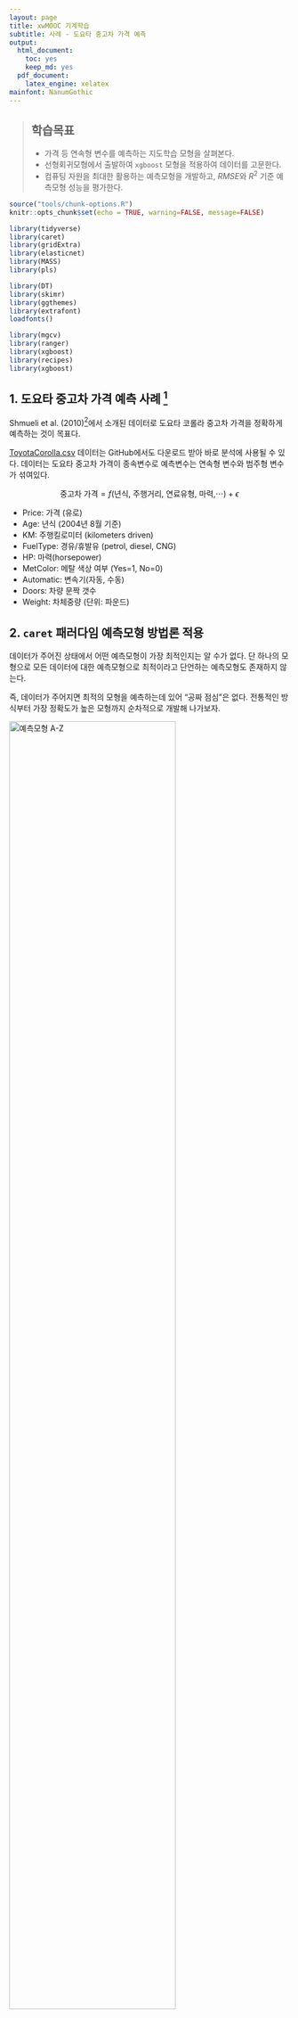 ```yaml
---
layout: page
title: xwMOOC 기계학습
subtitle: 사례 - 도요타 중고차 가격 예측
output:
  html_document: 
    toc: yes
    keep_md: yes
  pdf_document:
    latex_engine: xelatex
mainfont: NanumGothic
---
```

 
> ## 학습목표 {.objectives}
>
> * 가격 등 연속형 변수를 예측하는 지도학습 모형을 살펴본다.
> * 선형회귀모형에서 출발하여 `xgboost` 모형을 적용하여 데이터를 고문한다.
> * 컴퓨팅 자원을 최대한 활용하는 예측모형을 개발하고, $RMSE$와 $R^2$ 기준 예측모형 성능을 평가한다.


``` r
source("tools/chunk-options.R")
knitr::opts_chunk$set(echo = TRUE, warning=FALSE, message=FALSE)

library(tidyverse)
library(caret)
library(gridExtra)
library(elasticnet)
library(MASS)
library(pls)

library(DT)
library(skimr)
library(ggthemes)
library(extrafont)
loadfonts()

library(mgcv)
library(ranger)
library(xgboost)
library(recipes)
library(xgboost)
```

## 1. 도요타 중고차 가격 예측 사례 [^toyota-data] {#toyota-data}

[^toyota-data]: [TOYOTA COROLLA 데이터 설명 및 R 코드](http://hedibert.org/wp-content/uploads/2014/03/toyotacorolla-R.txt)

Shmueli et al. (2010)[^toyota]에서 소개된 데이터로 도요타 코롤라 중고차 가격을 정확하게 예측하는 것이 목표다.

[^toyota]: [Shmueli, G., Patel, N.R., and Bruce, P.C.: Data Mining for Business Intelligence. Second edition. Hoboken, NJ: John Wiley & Sons, Inc., 2010](http://as.wiley.com/WileyCDA/WileyTitle/productCd-EHEP002378.html)

[ToyotaCorolla.csv](https://raw.githubusercontent.com/datailluminations/PredictingToyotaPricesBlog/master/ToyotaCorolla.csv) 
데이터는 GitHub에서도 다운로드 받아 바로 분석에 사용될 수 있다. 데이터는 도요타 중고차 가격이 종속변수로 예측변수는 연속형 변수와 범주형 변수가 섞여있다.

$$\text{중고차 가격} = f(\text{년식, 주행거리, 연료유형, 마력,} \cdots) + \epsilon$$

- Price: 가격 (유로)
- Age: 년식 (2004년 8월 기준)
- KM: 주행킬로미터 (kilometers driven)
- FuelType: 경유/휴발유 (petrol, diesel, CNG)
- HP: 마력(horsepower)
- MetColor: 메탈 색상 여부 (Yes=1, No=0)
- Automatic: 변속기(자동, 수동)
- Doors: 차량 문짝 갯수 
- Weight: 차체중량 (단위: 파운드)


## 2. `caret` 패러다임 예측모형 방법론 적용 {#caret-paradigm}

데이터가 주어진 상태에서 어떤 예측모형이 가장 최적인지는 알 수가 없다.
단 하나의 모형으로 모든 데이터에 대한 예측모형으로 최적이라고 단언하는 예측모형도 존재하지 않는다.

즉, 데이터가 주어지면 최적의 모형을 예측하는데 있어 "공짜 점심"은 없다.
전통적인 방식부터 가장 정확도가 높은 모형까지 순차적으로 개발해 나가보자.

<img src="fig/ml-predictive-model.png" alt="예측모형 A-Z" width="77%">

1. 가장 단순한 모형을 데이터에 한번 적합시키고, 예측모형 개발자의 경험과 지식을 사용하여 가장 예측을 잘하는 모형을 추출해낸다.
1. 다양한 예측모형을 모형개발자가 설정하고, R이 자동으로 특정 조건 예를 들어, $R^2$, $RMSE$, $정확도$, $민감도$, $ROC$ 등을 최적화하는 모형을 교차타당도, 훈련/검증 데이터 기준, 붓스트랩 등의 방식으로 찾아낸다.
1. 컴퓨터와 R을 사용한 예측모형개발의 경우, 시간과 자원이 많이 소요되기 때문에 가장 병렬 컴퓨팅 개념을 확장하여 작업의 효율성과 더불어 더욱 크고 복잡한 문제에 대한 예측모형을 제시한다.


### 2.1. 데이터 준비 {#prepare-toyota-data}

`readr` 팩키지를 사용하면 `read_csv` 함수에 인자로 웹URL을 넣으면 내부적으로 인터넷 데이터처리 핸들러가 있어 자동으로 불러올 수 있게 된다. `tuc.df` 데이터프레임으로 작명(Toyota Used Car)하여 데이터를 불러오고, 
`caret` 팩키지 `createDataPartition` 함수로 7:3으로 훈련데이터와 검증데이터로 쪼갠다.

```r
# library(tidyverse)
# library(caret)

# 01. 데이터 가져오기-----------------------------
# 1.1. 데이터 불러오기

tuc.df <- read_csv("https://raw.githubusercontent.com/datailluminations/PredictingToyotaPricesBlog/master/ToyotaCorolla.csv")
dim(tuc.df)

# 1.2. 훈련데이터, 검증데이터
in_train <- createDataPartition(tuc.df$Price, p = .7, list = FALSE)

tuc.train.df <- tuc.df[in_train, ]
tuc.test.df <- tuc.df[-in_train, ]
```

### 2.2. 데이터 정제 {#clean-toyota-data}

도요타 중고차 데이터가 이미 전처리되어 정제되어 있기 때문에 데이터 정제 및 전처리 과정은 생략한다.

```r
# 02. 데이터 정제 및 전처리 ---------------------
# 생략
```

## 3. 예측모형 개발 {#predictive-model-toyota-data}

전통적인 수작업 예측모형개발 과정을 살펴보고 컴퓨팅 자원과 지식을 활용한 예측모형개발 과정을 순차적으로 살펴본다.

### 3.1. 전통 수작업 예측모형 개발 {#predictive-model-in-old-way}

훈련데이터와 검증데이터로 우선 나누고 나서, 각 모형에 훈련데이터를 넣고, 적합시킨 예측모형에 검증데이터를 넣어 예측을 순서대로 진행해 나간다. 선형회귀모형, 강건 선형회귀모형, PLS(Partial Least Square, 부분최소자승법), 능선회귀모형을 예측모형으로 사용하고, 검증데이터를 넣어 성능을 예측한다.

```r
# 03. 예측 모형 개발 ----------------------------
# Y변수와 X변수 구분 ----------------------------

# 훈련 데이터
tuc.train.Y <- tuc.train.df$Price
tuc.train.X <- tuc.train.df %>% dplyr::select(-Price)

# 검증 데이터
tuc.test.Y <- tuc.test.df$Price
tuc.test.X <- tuc.test.df %>% dplyr::select(-Price)

# 예측모형 적합------------------------------

# 3.1. 선형회귀모형
tuc.lm.m <- lm(Price ~ ., data = tuc.train.df)
tuc.lm.pred <- predict(tuc.lm.m, tuc.test.X) 

tuc.lm.values <- data.frame(obs = tuc.test.Y, pred = tuc.lm.pred) 
defaultSummary(tuc.lm.values)

# 3.2. 강건 선형회귀모형
# library(MASS)
tuc.rlm.m <- rlm(Price ~ ., data = tuc.train.df)
tuc.rlm.pred <- predict(tuc.rlm.m, tuc.test.X) 

tuc.rlm.values <- data.frame(obs = tuc.test.Y, pred = tuc.rlm.pred) 
defaultSummary(tuc.rlm.values)

# 3.3. PLS (Partial Least Square)
# library(pls)
tuc.plsr.m <- plsr(Price ~ ., data = tuc.train.df)
tuc.plsr.pred <- predict(tuc.plsr.m, tuc.test.X, ncomp = 1:2) 

# 3.4. 능선 회귀모형(Ridge Regression)
# library(elasticnet)
tuc.ridge.m <- enet(x = as.matrix(tuc.train.X[,-3]), y = tuc.train.Y, lambda = 0.001)

tuc.ridge.pred <- predict(tuc.ridge.m, newx = as.matrix(tuc.test.X[,-3]), 
                          s = 1, mode = "fraction", type = "fit")

tuc.ridge.coef <- predict(tuc.ridge.m, newx = as.matrix(tuc.test.X[,-3]),  
                    s = .1, mode = "fraction", type = "coefficients")

tuc.ridge.coef$coefficients
```

검증데이터의 종속변수와 예측모형에서 나온 종속변수 예측값과 산점도를 그려본다.
모형에서 예측된 값을 잔차와 함께 산점도로 도식화한다.

```r
# 모형 시각화 -----------------------------------------------------
# 1. 선형회귀모형

p.fit <- xyplot(tuc.test.Y ~ predict(tuc.lm.m),
       type = c("p", "g"), xlab = "Predicted", ylab = "Observed")
p.resid <- xyplot(resid(tuc.lm.m) ~ predict(tuc.lm.m), add=TRUE,
       type = c("p", "g"), 
       xlab = "Predicted", ylab = "Residuals")
grid.arrange(p.fit, p.resid, ncol=2)
```

### 3.2. 컴퓨팅을 활용한 예측모형 개발  {#predictive-model-in-automatic-way}

교차타당도(cross-validation) 방법(10개 집단)을 사용해서 선형회귀모형, 강건 선형회귀모형, PLS(Partial Least Square, 부분최소자승법), 능선회귀모형, 라소 회귀방법을 적용하여 가장 최적의 모형을 선정한다.

```r
# 컴퓨팅을 활용한 예측모형 ------------------------------------------

# 0. 교차타당도 제어조건 설정
ctrl <- trainControl(method = "cv", number = 10)

# 1. 선형회귀모형
tuc.lm.tune <- train(Price ~ ., data = tuc.train.df, 
                      method = "lm", 
                      trControl = ctrl)
tuc.lm.tune

# 2. 강건 선형회귀모형
tuc.rlm.tune <- train(Price ~ ., data = tuc.train.df, 
                      method = "rlm", 
                      trControl = ctrl)
tuc.rlm.tune

# 3. 부분최소자승모형
tuc.plsr.tune <- train(Price ~ ., data = tuc.train.df, 
                       method = "pls",
                       preProc = c("center", "scale"),
                       tuneLength = 20, 
                       trControl = ctrl)
tuc.plsr.tune

# 4. 능선회귀모형
ridgeGrid <- data.frame(.lambda = seq(0, .1, length = 15))
tuc.ridge.tune <- train(tuc.train.X[,-3], tuc.train.Y, 
                        method = "ridge", 
                        tuneGrid = ridgeGrid, 
                        trControl = ctrl)
tuc.ridge.tune

# 5. 라소 회귀모형
enetGrid <- expand.grid(.lambda = c(0, 0.01, .1), 
                        .fraction = seq(.05, 1, length = 20))
tuc.lasso.tune <- train(tuc.train.X[,-3], tuc.train.Y,  
                        method = "enet", 
                        tuneGrid = enetGrid, 
                        trControl = ctrl)
tuc.lasso.tune
```

5개 모형을 $RMSE$와 $R^2$ 기준으로 가장 성능이 좋은 모형을 선정한다.

```r
tuc.comp <- resamples(list( 
  LM =tuc.lm.tune,
  RLM = tuc.rlm.tune,
  PLS = tuc.plsr.tune,
  Lasso = tuc.lasso.tune, Ridge = tuc.ridge.tune))

bwplot(tuc.comp,  layout = c(2, 1),scales = list(relation = "free"),
       xlim = list(c(0, 2500), c(0.5, 1)))
```

## 4. 예측모형 실무 {#practical-predictive-model-toyota-data}

예측모형을 실무적으로 개발할 경우 모형데이터가 준비되면 이를 모형공식과 설계행렬(design matrix)로 나누어 준비한다.
모형공식과 설계행렬을 구분할 경우 예측모형이 갈수록 복잡해지고 정교해짐에 따라 관련 실수를 사전에 바로잡을 수 있는 장점이 있다.
모형공식과 설계행렬이 준비되면 `lm`, `glm`, `ranger`, `xgboost` 등 다양한 예측모형을 적합시킨다.

도요타 중고차 가격예측같은 지도학습 예측모형 개발은 **RMSE(제곱근평균제곱오차, root mean square error)**가 최소화되는 모형을 선정한다.
물론 $R^2$ 결정계수도 활용하기도 한다. 

<img src="fig/practical_predictive_model.png" alt="예측모형 실무" width="77%" />

- mgcv: `gam` 일반화 가법모형(Generalized Additive Model)
- ranger: `Random Forest` 모형 
- xgboost: `xgboost` 모형
- recipes: 모형설계행렬 구축 

### 4.1. 데이터 전처리 {#preprocessing}

도요타 중고차 데이터를 불러와서 연속형과 범주형으로 나누고 범주형 데이터는 요인으로 정의하고 각 요인 내부 수준을 설정한다.

``` r
# 0. 환경설정 -------------------------
# library(mgcv)
# library(ranger)
# library(xgboost)
# library(recipes)
# library(ranger)

# 1. 데이터 가져오기 -------------------------
tuc_dat <- read_csv("https://raw.githubusercontent.com/datailluminations/PredictingToyotaPricesBlog/master/ToyotaCorolla.csv")

# 2. 데이터 전처리 -------------------------
tuc_df <- tuc_dat %>% mutate(MetColor = factor(MetColor, levels=c(0, 1), labels=c("No Metallic", "Metallic")),
                  FuelType = factor(FuelType, levels=c("CNG", "Diesel", "Petrol")),
                  Automatic = factor(Automatic, levels=c(0, 1), labels=c("Manual", "Automatic")))

datatable(tuc_df) %>% 
    formatRound(c(1,3,8,10), digits=0)
```

### 4.2. 모형 공식 및 선형 회귀 모형 적합 {#linear-regression}

데이터가 준비되면 모형공식에 따라 예측변수와 설명변수를 공식으로 지정하고 기본 선형예측 모형을 적합해본다.

``` r
# 3. 예측 회귀 모형 -------------------------
## 3.0. 회귀 모형 수식 --------------------------------
y_var <- "Price"
x_var <- setdiff(names(tuc_df), y_var)

fmla <- as.formula(paste(y_var, "~", paste(x_var, collapse="+")))

## 3.1. 기본 모형적합 --------------------------------

tuc_lm <- lm(fmla, data = tuc_dat)

tuc_df$pred <- predict(tuc_lm)

tuc_df %>% 
    mutate(resid = pred - Price) %>% 
    summarise(rmse = sqrt(mean(resid^2)))

ggplot(tuc_df, aes(x = pred, y = Price)) +
    geom_point() +
    geom_abline(color = "darkblue", size=2) +
    theme_bw(base_family="NanumGothic") +
    labs(title="도요타 중고차 예측가격과 실제 가격", x="예측가격", y="실제가격", subtitle="단위: 유로") +
    scale_y_continuous(labels=scales::comma) +
    scale_x_continuous(labels=scales::comma)
```

### 4.3. `Y` 중고차 가격 변수 변환 {#log-transformation}

예측값과 실제 중고차 가격이 값이 커질수록 오차가 커지는 것과 함께, 
원래 중고차 가격 데이터가 정규분포와 차이가 나서 로그 변환을 하여 예측모형을 개발해본다.


``` r
## 3.2. Y 변수 변환 --------------------------------
### 3.2.1. 정규분포 적합 -------------------------
tuc_normal_g <- tuc_df %>% 
    ggplot(aes(x=Price)) +
    geom_histogram(aes(y = ..density..), binwidth=1000) +
    stat_function(fun = dnorm, 
                  args = list(mean = mean(tuc_df$Price), sd = sd(tuc_df$Price)), 
                  lwd = 2, col = 'red') +
    theme_bw(base_family="NanumGothic") +
    labs(title="도요타 중고차 가격 분포", x="중고차 가격", y="확률밀도(density)", subtitle="단위: 유로") +
    scale_x_continuous(labels=scales::comma)

tuc_log_g <- tuc_df %>% 
    ggplot(aes(x=log(Price))) +
    geom_histogram(aes(y = ..density..)) +
    stat_function(fun = dnorm, 
                  args = list(mean = mean(log(tuc_df$Price)), sd = sd(log(tuc_df$Price))), 
                  lwd = 2, col = 'red') +
    theme_bw(base_family="NanumGothic") +
    labs(title="도요타 중고차 로그 변환가격 분포", x="중고차 가격(로그변환)", y="", subtitle="단위: 유로") +
    scale_x_continuous(labels=scales::comma)

grid.arrange(tuc_normal_g, tuc_log_g, nrow=1)

### 3.2.2. 중고차 가격 로그변환 전후 빈도수 -------------------------
tuc_df %>% mutate(log_Price = log(Price)) %>% 
    gather(key=y_type, value=y_val, Price, log_Price) %>% 
    mutate(y_type = factor(y_type, levels=c("Price", "log_Price"))) %>% 
    ggplot(aes(x=y_val, color=y_type)) +
    geom_histogram(aes(y = ..count..)) +
    facet_wrap(~y_type, scale="free") +
    theme_bw(base_family="NanumGothic") +
    labs(title="중고차 가격 로그변환 전후 분포 비교", x="중고차 가격", y="빈도수", subtitle="단위: 유로") +
    scale_x_continuous(labels=scales::comma) +
    scale_y_continuous(labels=scales::comma) +
    theme(legend.position = "none")
```

로그로 예측가격을 변환한 후에 모형적합을 시키고 로그의 역변환 지수함수로 원래 값을 복원한다.
그리고 나서 선형모형과 성능을 RMSE로 비교한다.

``` r
### 3.2.4. 변수 변환 모형적합 --------------------------------
fmla_log <- as.formula(paste("log(Price)", "~", paste(x_var, collapse="+")))    

tuc_log_lm <- lm(fmla_log, data = tuc_dat)

tuc_df$pred_log <- exp(predict(tuc_log_lm))

tuc_df %>% 
    mutate(resid = pred - Price,
           resid_log = pred_log - Price) %>% 
    summarise(rmse = sqrt(mean(resid^2)),
              rmse_log = sqrt(mean(resid_log^2))) %>% 
    bind_cols(data.frame(rsq=broom::glance(tuc_lm)$r.squared,
                         rsq_log=broom::glance(tuc_log_lm)$r.squared))

tuc_df %>% gather(key=reg_model, value=reg_pred, pred, pred_log) %>% 
    ggplot(aes(x = reg_pred, y = Price, color=reg_model)) +
        geom_point(alpha=0.3) +
        geom_abline(size=1.3, color = "darkblue") +
        theme_bw(base_family="NanumGothic") +
        labs(title="도요타 중고차 예측가격과 실제 가격", x="예측가격", y="실제가격", subtitle="단위: 유로") +
        scale_y_continuous(labels=scales::comma) +
        scale_x_continuous(labels=scales::comma)
```

### 4.3. `X` 변수 변환 {#gam}

`Y` 중고차 가격을 변환해서 일정부분 성능을 높였다면 중고차 가격 `Y`와 연속형 설명변수들 간의 관계가 비선형인 것을 식별하여
GAM 모형을 통해 이를 잡아낸다.

``` r
## 3.3. X 변수 변환 --------------------------------
tuc_df %>% 
    select_if(is.numeric) %>% 
    dplyr::select(-contains("pred")) %>% 
    pairs
```

`mgcv` 팩키지 `gam`함수를 통해 비선형성을 잡아낸 예측모형 성능을 앞선 모형과 RMSE 값을 기준으로 비교한다.

``` r
fmla_gam <- as.formula(paste("Price", "~", "s(Age)+s(KM)+FuelType+s(HP)+MetColor+Automatic+s(CC)+Doors+s(Weight)"))

tuc_gam <- gam(fmla_gam, data=tuc_df, family=gaussian)

tuc_df$pred_gam <- as.numeric(predict(tuc_gam))

tuc_df %>% 
    mutate(resid = pred - Price,
           resid_log = pred_log - Price,
           resid_gam = pred_gam - Price) %>% 
    summarise(rmse = sqrt(mean(resid^2)),
              rmse_log = sqrt(mean(resid_log^2)),
              rmse_gam = sqrt(mean(resid_gam^2)))

tuc_df %>% gather(key=reg_model, value=reg_pred, pred, pred_log, pred_gam) %>% 
    mutate(reg_model = factor(reg_model, levels=c("pred", "pred_log", "pred_gam"))) %>% 
    ggplot(aes(x = reg_pred, y = Price, color=reg_model)) +
    geom_point(alpha=0.3) +
    geom_abline(size=1.3, color = "darkblue") +
    theme_bw(base_family="NanumGothic") +
    labs(title="도요타 중고차 예측가격과 실제 가격", x="예측가격", y="실제가격", subtitle="단위: 유로") +
    scale_y_continuous(labels=scales::comma) +
    scale_x_continuous(labels=scales::comma) +
    facet_wrap(~reg_model)
```

### 4.4. Random Forest 모형 {#random-forest}

xgboost가 캐글 대회를 휩쓸기 전까지 SVM과 함께 한 세대를 풍미한 `Random Forest` 모형을 적합시켜 성능이 얼마나 개선될 수 있는지 살펴보자.

``` r
## 3.4. Random Forest --------------------------------
tuc_rf <- ranger(fmla,
                 tuc_df, 
                 num.trees = 500, 
                 respect.unordered.factors = "order")

tuc_df$pred_rf <- predict(tuc_rf, tuc_df)$predictions

tuc_df %>% 
    mutate(resid = pred - Price,
           resid_log = pred_log - Price,
           resid_gam = pred_gam - Price,
           resid_rf = pred_rf - Price) %>% 
    summarise(rmse = sqrt(mean(resid^2)),
              rmse_log = sqrt(mean(resid_log^2)),
              rmse_gam = sqrt(mean(resid_gam^2)),
              rmse_rf = sqrt(mean(resid_rf^2)))

tuc_df %>% gather(key=reg_model, value=reg_pred, pred, pred_log, pred_gam, pred_rf) %>% 
    mutate(reg_model = factor(reg_model, levels=c("pred", "pred_log", "pred_gam", "pred_rf"))) %>% 
    ggplot(aes(x = reg_pred, y = Price, color=reg_model)) +
    geom_point(alpha=0.3) +
    geom_abline(size=1.3, color = "darkblue") +
    theme_bw(base_family="NanumGothic") +
    theme(axis.text.y = element_text(vjust = 0),
          legend.position = "top",
          legend.box = "horizontal",
          legend.direction = "horizontal") +
    labs(title="도요타 중고차 예측가격과 실제 가격", x="예측가격", y="실제가격", 
         subtitle="단위: 유로", color="모형") +
    scale_y_continuous(labels=scales::comma) +
    scale_x_continuous(labels=scales::comma) +
    facet_wrap(~reg_model) +
    guides(fill = guide_legend(nrow = 1))
```

### 4.5. XGBoost 모형 {#xgboost}

[캐글(Kaggle)](https://www.kaggle.com/) 대회를 통해 `xgboost`가 두각을 나타내면서 
[xgboost: Extreme Gradient Boosting](https://cran.r-project.org/web/packages/xgboost/) 팩키지도 많이 사용되고 있다.
특히, xgboost 팩키지는 2016년 [John Chambers 상](http://stat-computing.org/awards/jmc/winners.html)을 수상하기도 했다.
xgboost를 사용할 때 R에서 요인형 데이터를 자체 변환하는 기능을 제공하지 않기 때문에 가변수코딩(원핫인코딩, one-hot-encoding)을 
사전에 실시하고 나서 `xgboost` 예측모형함수에 넣어줘야 기대했던 결과가 나올 수 있는 점을 유념한다.

``` r
## 3.5. xgboost --------------------------------
tuc_rec <- recipe(fmla, data=tuc_df)

tuc_rec <- tuc_rec %>% 
    step_dummy(all_nominal())

tuc_dm <- prepare(tuc_rec)

tuc_clean_df <- bake(tuc_dm, newdata = tuc_df) 


tuc_xgb <- xgboost(data = as.matrix(tuc_clean_df), 
             label = tuc_df$Price,
             nrounds = 100,
             objective = "reg:linear",
             eta = 0.3,
             max_depth = 6,
             verbose = 0)

tuc_df$pred_xgb <- predict(tuc_xgb, as.matrix(tuc_clean_df))

tuc_df %>% 
    mutate(resid = pred - Price,
           resid_log = pred_log - Price,
           resid_gam = pred_gam - Price,
           resid_rf = pred_rf - Price,
           resid_xgb = pred_xgb - Price) %>% 
    summarise(rmse = sqrt(mean(resid^2)),
              rmse_log = sqrt(mean(resid_log^2)),
              rmse_gam = sqrt(mean(resid_gam^2)),
              rmse_rf = sqrt(mean(resid_rf^2)),
              rmse_xgb = sqrt(mean(resid_xgb^2)))

tuc_df %>% gather(key=reg_model, value=reg_pred, pred, pred_log, pred_gam, pred_rf, pred_xgb) %>% 
    mutate(reg_model = factor(reg_model, levels=c("pred", "pred_log", "pred_gam", "pred_rf", "pred_xgb"))) %>% 
    ggplot(aes(x = reg_pred, y = Price, color=reg_model)) +
    geom_point(alpha=0.3) +
    geom_abline(size=1.0, color = "darkblue") +
    theme_bw(base_family="NanumGothic") +
    theme(axis.text.y = element_text(vjust = 0),
          legend.position = "top",
          legend.box = "horizontal",
          legend.direction = "horizontal") +
    labs(title="도요타 중고차 예측가격과 실제 가격", x="예측가격", y="실제가격", 
         subtitle="단위: 유로", color="모형") +
    scale_y_continuous(labels=scales::comma) +
    scale_x_continuous(labels=scales::comma) +
    facet_wrap(~reg_model) +
    guides(fill = guide_legend(nrow = 1))
```